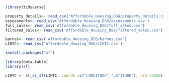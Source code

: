 ```r
library(tidyverse)
```

```r
property_details<- read_csv('Affordable_Housing_DS6/property_details.csv')
assessments<- read_csv('Affordable_Housing_DS6/assessments.csv')
full_sales<- read_csv('Affordable_Housing_DS6/full_sales.csv')
filtered_sales<- read_csv('Affordable_Housing_DS6/filtered_sales.csv')

barnes<- read_csv('Affordable_Housing_DS6/barnes.csv')
LIHTC<- read_csv('Affordable_Housing_DS6/LIHTC.csv')
```

```r
install.packages("sf")
```




```r
library(data.table)
library(sf)
```

```r
LIHTC <- st_as_sf(LIHTC, coords =c("LONGITUDE","LATITUDE"), crs =4326)
```

```r

```

